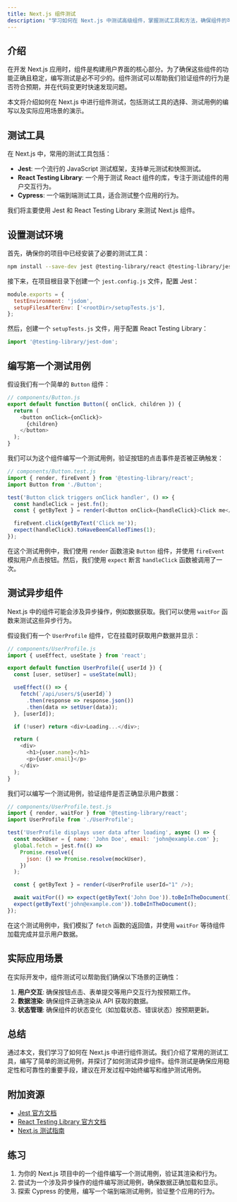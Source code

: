 ```yaml
---
title: Next.js 组件测试
description: "学习如何在 Next.js 中测试高级组件，掌握测试工具和方法，确保组件的可靠性和稳定性。"
---
```


## 介绍

在开发 Next.js 应用时，组件是构建用户界面的核心部分。为了确保这些组件的功能正确且稳定，编写测试是必不可少的。组件测试可以帮助我们验证组件的行为是否符合预期，并在代码变更时快速发现问题。

本文将介绍如何在 Next.js 中进行组件测试，包括测试工具的选择、测试用例的编写以及实际应用场景的演示。

## 测试工具

在 Next.js 中，常用的测试工具包括：

- **Jest**: 一个流行的 JavaScript 测试框架，支持单元测试和快照测试。
- **React Testing Library**: 一个用于测试 React 组件的库，专注于测试组件的用户交互行为。
- **Cypress**: 一个端到端测试工具，适合测试整个应用的行为。

我们将主要使用 Jest 和 React Testing Library 来测试 Next.js 组件。

## 设置测试环境

首先，确保你的项目中已经安装了必要的测试工具：

```bash
npm install --save-dev jest @testing-library/react @testing-library/jest-dom
```

接下来，在项目根目录下创建一个 `jest.config.js` 文件，配置 Jest：

```javascript
module.exports = {
  testEnvironment: 'jsdom',
  setupFilesAfterEnv: ['<rootDir>/setupTests.js'],
};
```

然后，创建一个 `setupTests.js` 文件，用于配置 React Testing Library：

```javascript
import '@testing-library/jest-dom';
```

## 编写第一个测试用例

假设我们有一个简单的 `Button` 组件：

```javascript
// components/Button.js
export default function Button({ onClick, children }) {
  return (
    <button onClick={onClick}>
      {children}
    </button>
  );
}
```

我们可以为这个组件编写一个测试用例，验证按钮的点击事件是否被正确触发：

```javascript
// components/Button.test.js
import { render, fireEvent } from '@testing-library/react';
import Button from './Button';

test('Button click triggers onClick handler', () => {
  const handleClick = jest.fn();
  const { getByText } = render(<Button onClick={handleClick}>Click me</Button>);

  fireEvent.click(getByText('Click me'));
  expect(handleClick).toHaveBeenCalledTimes(1);
});
```

在这个测试用例中，我们使用 `render` 函数渲染 `Button` 组件，并使用 `fireEvent` 模拟用户点击按钮。然后，我们使用 `expect` 断言 `handleClick` 函数被调用了一次。

## 测试异步组件

Next.js 中的组件可能会涉及异步操作，例如数据获取。我们可以使用 `waitFor` 函数来测试这些异步行为。

假设我们有一个 `UserProfile` 组件，它在挂载时获取用户数据并显示：

```javascript
// components/UserProfile.js
import { useEffect, useState } from 'react';

export default function UserProfile({ userId }) {
  const [user, setUser] = useState(null);

  useEffect(() => {
    fetch(`/api/users/${userId}`)
      .then(response => response.json())
      .then(data => setUser(data));
  }, [userId]);

  if (!user) return <div>Loading...</div>;

  return (
    <div>
      <h1>{user.name}</h1>
      <p>{user.email}</p>
    </div>
  );
}
```

我们可以编写一个测试用例，验证组件是否正确显示用户数据：

```javascript
// components/UserProfile.test.js
import { render, waitFor } from '@testing-library/react';
import UserProfile from './UserProfile';

test('UserProfile displays user data after loading', async () => {
  const mockUser = { name: 'John Doe', email: 'john@example.com' };
  global.fetch = jest.fn(() =>
    Promise.resolve({
      json: () => Promise.resolve(mockUser),
    })
  );

  const { getByText } = render(<UserProfile userId="1" />);

  await waitFor(() => expect(getByText('John Doe')).toBeInTheDocument());
  expect(getByText('john@example.com')).toBeInTheDocument();
});
```

在这个测试用例中，我们模拟了 `fetch` 函数的返回值，并使用 `waitFor` 等待组件加载完成并显示用户数据。

## 实际应用场景

在实际开发中，组件测试可以帮助我们确保以下场景的正确性：

1. **用户交互**: 确保按钮点击、表单提交等用户交互行为按预期工作。
2. **数据渲染**: 确保组件正确渲染从 API 获取的数据。
3. **状态管理**: 确保组件的状态变化（如加载状态、错误状态）按预期更新。

## 总结

通过本文，我们学习了如何在 Next.js 中进行组件测试。我们介绍了常用的测试工具，编写了简单的测试用例，并探讨了如何测试异步组件。组件测试是确保应用稳定性和可靠性的重要手段，建议在开发过程中始终编写和维护测试用例。

## 附加资源

- [Jest 官方文档](https://jestjs.io/docs/getting-started)
- [React Testing Library 官方文档](https://testing-library.com/docs/react-testing-library/intro/)
- [Next.js 测试指南](https://nextjs.org/docs/testing)

## 练习

1. 为你的 Next.js 项目中的一个组件编写一个测试用例，验证其渲染和行为。
2. 尝试为一个涉及异步操作的组件编写测试用例，确保数据正确加载和显示。
3. 探索 Cypress 的使用，编写一个端到端测试用例，验证整个应用的行为。
